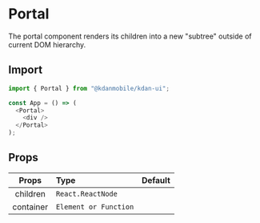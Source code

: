 
<Meta title="Utils/Portal" />

# Portal

The portal component renders its children into a new "subtree" outside of current DOM hierarchy.

## Import

```js
import { Portal } from "@kdanmobile/kdan-ui";

const App = () => (
  <Portal>
    <div />
  </Portal>
);
```

## Props

|   Props   | Type                  | Default |
| :-------: | :-------------------- | :------ |
| children  | `React.ReactNode`     |         |
| container | `Element or Function` |         |

